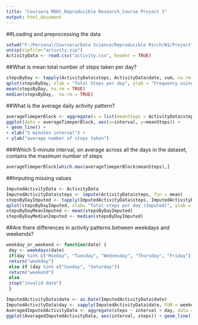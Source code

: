 ---
title: "Coursera MOOC_Reproducible Research_Course Project 1"
output: html_document
---


##Loading and preprocessing the data
```{r echo = TRUE}
setwd("F:/Personal/Coursera/Data Science/Reproducible Rsrch/W1/Project")
unzip(zipfile="activity.zip")
ActivityData <- read.csv("activity.csv", header = TRUE)
```


##What is mean total number of steps taken per day?
```{r echo=TRUE}
stepsByDay <- tapply(ActivityData$steps, ActivityData$date, sum, na.rm = TRUE)
qplot(stepsByDay, xlab = "Total Steps per day", ylab = "Frequency using binwidth 500", binwidth = 500)
mean(stepsByDay, na.rm = TRUE)
median(stepsByDay,  na.rm = TRUE)
```


##What is the average daily activity pattern?
```{r echo=TRUE}
averageTimeperBlock <- aggregate(x = list(meanSteps = ActivityData$steps), by = list(interval = ActivityData$interval), FUN = mean, na.rm = TRUE)
ggplot(data = averageTimeperBlock, aes(x=interval, y=meanSteps)) +
+ geom_line() +
+ xlab("5 minutes interval") +
+ ylab("average number of steps taken")
```


###Which 5-minute interval, on average across all the days in the dataset, contains the maximum number of steps
```{r echo=TRUE}
averageTimeperBlock[which.max(averageTimeperBlock$meanSteps),]
```


##Imputing missing values
```{r echo=TRUE}
ImputedActivityData <- ActivityData
ImputedActivityData$steps <- impute(ActivityData$steps, fun = mean)
stepsByDayImputed <- tapply(ImputedActivityData$steps, ImputedActivityData$date, sum)
qplot(stepsByDayImputed, xlab= "Total steps per day (Imputed)", ylab = "Frequency using binwidth 500", binwidth = 500)
stepsByDayMeanImputed <- mean(stepsByDayImputed)
stepsByDayMedianImputed <- median(stepsByDayImputed)
```


##Are there differences in activity patterns between weekdays and weekends?
```{r echo=TRUE}
weekday_or_weekend <- function(date) { 
 day <- weekdays(date)
 if(day %in% c("Monday", "Tuesday", "Wednesday", "Thursday", "Friday"))
 return("weekday")
 else if (day %in% c("Sunday", "Saturday"))
 return("weekend")
 else
 stop("invalid date")
 }

ImputedActivityData$date <- as.Date(ImputedActivityData$date)
ImputedActivityData$day <- sapply(ImputedActivityData$date, FUN = weekday_or_weekend)
AveragedImputedActivityData <- aggregate(steps ~ interval + day, data = ImputedActivityData, mean)
ggplot(AveragedImputedActivityData, aes(interval, steps)) + geom_line() + xlab("5 minute interval") + ylab("Number of steps")
```